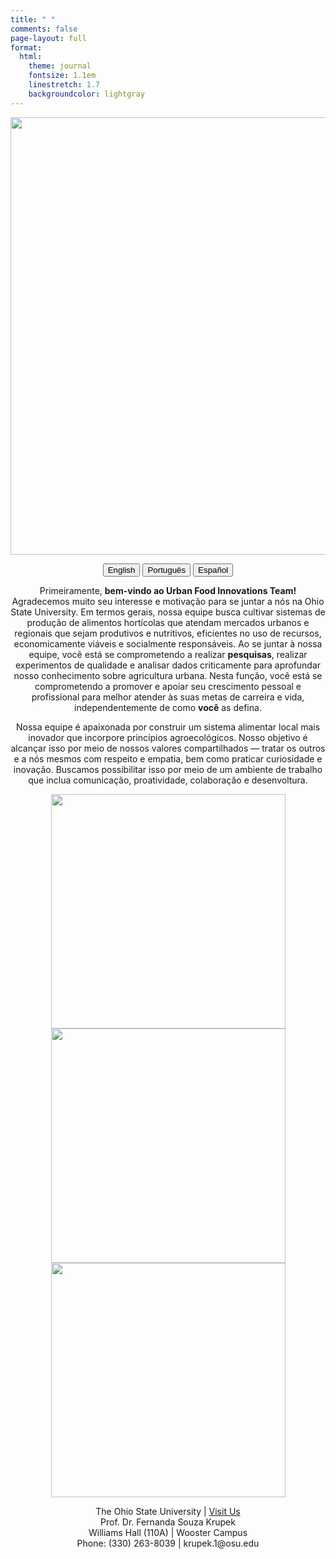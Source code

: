 ---
title: " "
comments: false
page-layout: full
format: 
  html: 
    theme: journal
    fontsize: 1.1em
    linestretch: 1.7
    backgroundcolor: lightgray
---

![](ufit_logo.png.png){fig-align="center" width="700"}

<center>

::: {.btn-group role="group" aria-label="About"}
<a href="index.html"> <button type="button" class="btn btn-primary me-md-2 btn-sm">English</button></a> <a href="index-pt.html"> <button type="button" class="btn btn-primary me-md-2 btn-sm">Português</button></a> <a href="index-es.html"><button type="button" class="btn btn-primary me-md-2 btn-sm">Español</button></a>
:::

<center>

::: {#hero-heading}
Primeiramente, **bem-vindo ao Urban Food Innovations Team!** Agradecemos muito seu interesse e motivação para se juntar a nós na Ohio State University. Em termos gerais, nossa equipe busca cultivar sistemas de produção de alimentos hortícolas que atendam mercados urbanos e regionais que sejam produtivos e nutritivos, eficientes no uso de recursos, economicamente viáveis e socialmente responsáveis. Ao se juntar à nossa equipe, você está se comprometendo a realizar **pesquisas**, realizar experimentos de qualidade e analisar dados criticamente para aprofundar nosso conhecimento sobre agricultura urbana. Nesta função, você está se comprometendo a promover e apoiar seu crescimento pessoal e profissional para melhor atender às suas metas de carreira e vida, independentemente de como **você** as defina.

Nossa equipe é apaixonada por construir um sistema alimentar local mais inovador que incorpore princípios agroecológicos. Nosso objetivo é alcançar isso por meio de nossos valores compartilhados --- tratar os outros e a nós mesmos com respeito e empatia, bem como praticar curiosidade e inovação. Buscamos possibilitar isso por meio de um ambiente de trabalho que inclua comunicação, proatividade, colaboração e desenvoltura.
:::

![](urban_food.jpg){width="375"} ![](urban_food.jpg){width="375"} ![](urban_food.jpg){width="375"}


<div class="footer">

<p>

The Ohio State University \| <a href="https://www.osu.edu/">Visit Us</a> <br> Prof. Dr. Fernanda Souza Krupek <br> Williams Hall (110A) \| Wooster Campus <br> Phone: (330) 263-8039 \| krupek.1\@osu.edu
